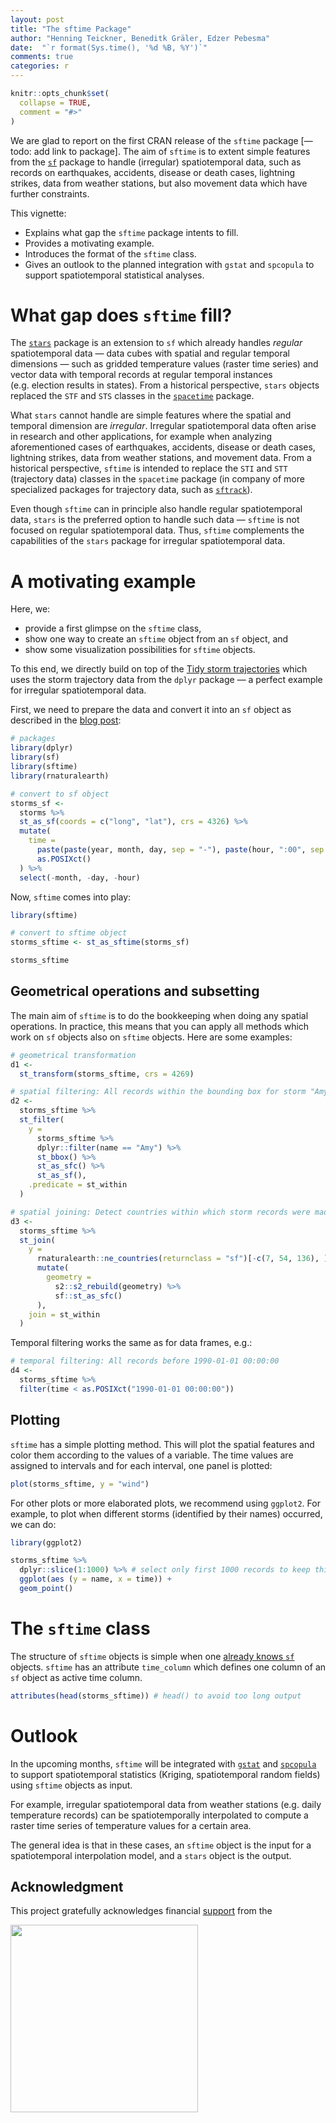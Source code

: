 ```yaml
---
layout: post
title: "The sftime Package"
author: "Henning Teickner, Beneditk Gräler, Edzer Pebesma"
date:  "`r format(Sys.time(), '%d %B, %Y')`"
comments: true
categories: r
---
```


```r
knitr::opts_chunk$set(
  collapse = TRUE,
  comment = "#>"
)
```

We are glad to report on the first CRAN release of the `sftime` package [---todo: add link to package]. The aim of `sftime` is to extent simple features from the [`sf`](https://github.com/r-spatial/sf) package to handle (irregular) spatiotemporal data, such as records on earthquakes, accidents, disease or death cases, lightning
strikes, data from weather stations, but also movement data which have further constraints. 

This vignette:

* Explains what gap the `sftime` package intents to fill.
* Provides a motivating example.
* Introduces the format of the `sftime` class.
* Gives an outlook to the planned integration with `gstat` and `spcopula` to support spatiotemporal statistical analyses.

# What gap does `sftime` fill?

The [`stars`](https://github.com/r-spatial/stars/) package is an extension to `sf` which already handles _regular_ spatiotemporal data --- data cubes with spatial and regular temporal dimensions --- such as gridded temperature values (raster time series) and vector data with temporal records at regular temporal instances (e.g. election results in states). From a historical perspective, `stars` objects replaced the `STF` and `STS` classes in the [`spacetime`](https://cran.r-project.org/web/packages/spacetime/index.html) package.

What `stars` cannot handle are simple features where the spatial and temporal dimension are _irregular_. Irregular spatiotemporal data often arise in research and other applications, for example when analyzing aforementioned cases of earthquakes, accidents, disease or death cases, lightning
strikes, data from weather stations, and movement data. From a historical perspective, `sftime` is intended to replace the `STI` and `STT` (trajectory data) classes in the `spacetime` package (in company of more specialized packages for trajectory data, such as [`sftrack`](https://github.com/mablab/sftrack)).

Even though `sftime` can in principle also handle regular spatiotemporal data, `stars` is the preferred option to handle such data --- `sftime` is not focused on regular spatiotemporal data. Thus, `sftime` complements the capabilities of the `stars` package for irregular spatiotemporal data.


# A motivating example

Here, we: 

* provide a first glimpse on the `sftime` class, 
* show one way to create an `sftime` object from an `sf` object, and 
* show some visualization possibilities for `sftime` objects. 

To this end, we directly build on top of the [Tidy storm trajectories](https://r-spatial.org/r/2017/08/28/nest.html) which uses the storm trajectory data from the `dplyr` package --- a perfect example for irregular spatiotemporal data.

First, we need to prepare the data and convert it into an `sf` object as described in the [blog post](https://r-spatial.org/r/2017/08/28/nest.html):

```r
# packages
library(dplyr)
library(sf)
library(sftime)
library(rnaturalearth)

# convert to sf object
storms_sf <- 
  storms %>% 
  st_as_sf(coords = c("long", "lat"), crs = 4326) %>% 
  mutate(
    time = 
      paste(paste(year, month, day, sep = "-"), paste(hour, ":00", sep = "")) %>%
      as.POSIXct()
  ) %>% 
  select(-month, -day, -hour)
```

Now, `sftime` comes into play:

```r
library(sftime)

# convert to sftime object
storms_sftime <- st_as_sftime(storms_sf)

storms_sftime
```


## Geometrical operations and subsetting

The main aim of `sftime` is to do the bookkeeping when doing any spatial operations. In practice, this means that you can apply all methods which work on `sf` objects also on `sftime` objects. Here are some examples:

```r
# geometrical transformation
d1 <-
  st_transform(storms_sftime, crs = 4269)

# spatial filtering: All records within the bounding box for storm "Amy"
d2 <-
  storms_sftime %>%
  st_filter(
    y = 
      storms_sftime %>%
      dplyr::filter(name == "Amy") %>%
      st_bbox() %>%
      st_as_sfc() %>%
      st_as_sf(), 
    .predicate = st_within
  )

# spatial joining: Detect countries within which storm records were made (remove three country polygons with invalid geometries to make the example run)
d3 <- 
  storms_sftime %>%
  st_join(
    y =
      rnaturalearth::ne_countries(returnclass = "sf")[-c(7, 54, 136), ] %>% # 
      mutate(
        geometry = 
          s2::s2_rebuild(geometry) %>%
          sf::st_as_sfc()
      ), 
    join = st_within
  )
```

Temporal filtering works the same as for data frames, e.g.:

```r
# temporal filtering: All records before 1990-01-01 00:00:00
d4 <-
  storms_sftime %>%
  filter(time < as.POSIXct("1990-01-01 00:00:00"))
```


## Plotting

`sftime` has a simple plotting method. This will plot the spatial features and color them according to the values of a variable. The time values are assigned to intervals and for each interval, one panel is plotted:

```r
plot(storms_sftime, y = "wind")
```

For other plots or more elaborated plots, we recommend using `ggplot2`. For example, to plot when different storms (identified by their names) occurred, we can do:

```r
library(ggplot2)

storms_sftime %>%
  dplyr::slice(1:1000) %>% # select only first 1000 records to keep things compact
  ggplot(aes (y = name, x = time)) +
  geom_point()
```


# The `sftime` class

The structure of `sftime` objects is simple when one [already knows `sf`](https://r-spatial.org/r/2016/02/15/simple-features-for-r.html) objects. `sftime` has an attribute `time_column` which defines one column of an `sf` object as active time column.

```r
attributes(head(storms_sftime)) # head() to avoid too long output
```


# Outlook

In the upcoming months, `sftime` will be integrated with [`gstat`](https://github.com/r-spatial/gstat) and [`spcopula`](https://github.com/BenGraeler/spcopula) to support spatiotemporal statistics (Kriging, spatiotemporal random fields) using `sftime` objects as input. 

For example, irregular spatiotemporal data from weather stations (e.g. daily temperature records) can be spatiotemporally interpolated to compute a raster time series of temperature values for a certain area. 

The general idea is that in these cases, an `sftime` object is the input for a spatiotemporal interpolation model, and a `stars` object is the output.


## Acknowledgment

This project gratefully acknowledges financial [support](https://www.r-consortium.org/projects) from the

<a href="https://www.r-consortium.org/projects/awarded-projects">
<img src="https://www.r-consortium.org/wp-content/uploads/sites/13/2016/09/RConsortium_Horizontal_Pantone.png" width="300">
</a>

